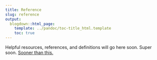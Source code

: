 ```yaml
---
title: Reference
slug: reference
output:
  blogdown::html_page:
    template: ../pandoc/toc-title_html.template
    toc: true
---
```


Helpful resources, references, and definitions will go here soon. Super soon. [Sooner than this.](https://www.nytimes.com/interactive/2017/09/27/upshot/trump-statements-soon.html)
